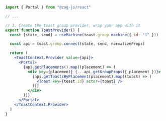 ```jsx {1,13,21}
import { Portal } from "@zag-js/react"

// ...

// 3. Create the toast group provider, wrap your app with it
export function ToastProvider() {
  const [state, send] = useMachine(toast.group.machine({ id: "1" }))

  const api = toast.group.connect(state, send, normalizeProps)

  return (
    <ToastContext.Provider value={api}>
      <Portal>
        {api.getPlacements().map((placement) => (
          <div key={placement} {...api.getGroupProps({ placement })}>
            {api.getToastsByPlacement(placement).map((toast) => (
              <Toast key={toast.id} actor={toast} />
            ))}
          </div>
        ))}
      </Portal>
    </ToastContext.Provider>
  )
}
```

